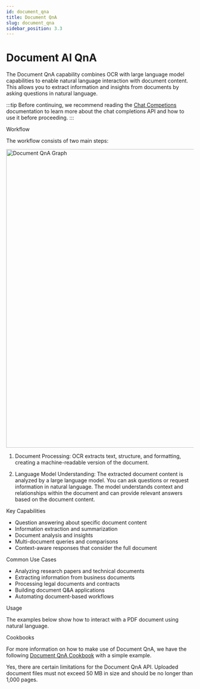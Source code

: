 ```yaml
---
id: document_qna
title: Document QnA
slug: document_qna
sidebar_position: 3.3
---
```




# Document AI QnA

The Document QnA capability combines OCR with large language model capabilities to enable natural language interaction with document content. This allows you to extract information and insights from documents by asking questions in natural language.

:::tip
Before continuing, we recommend reading the [Chat Competions](completion) documentation to learn more about the chat completions API and how to use it before proceeding.
:::

<SectionTab as="h1" sectionId="workflow">Workflow</SectionTab>

The workflow consists of two main steps:

<div style={{ textAlign: 'center' }}>
  <img
    src="/img/document_qna.png"
    alt="Document QnA Graph"
    width="800"
    style={{ borderRadius: '15px' }}
    className='mx-auto' 
  />
</div>

1. Document Processing: OCR extracts text, structure, and formatting, creating a machine-readable version of the document.

2. Language Model Understanding: The extracted document content is analyzed by a large language model. You can ask questions or request information in natural language. The model understands context and relationships within the document and can provide relevant answers based on the document content.

<SectionTab as="h2" variant="secondary" sectionId="workflow-key-capabilities">Key Capabilities</SectionTab>

- Question answering about specific document content
- Information extraction and summarization
- Document analysis and insights
- Multi-document queries and comparisons
- Context-aware responses that consider the full document


<SectionTab as="h2" variant="secondary" sectionId="common-use-cases">Common Use Cases</SectionTab>

- Analyzing research papers and technical documents
- Extracting information from business documents
- Processing legal documents and contracts
- Building document Q&A applications
- Automating document-based workflows

<SectionTab as="h1" sectionId="usage">Usage</SectionTab>

The examples below show how to interact with a PDF document using natural language.

<ExplorerTabs>
    <ExplorerTab value="qna-pdf-url" label="QnA with a PDF Url">
        <QNAWithPDFUrlTab/>
    </ExplorerTab>
    <ExplorerTab value="qna-base64-encoded-pdf" label="QnA with a Base64 Encoded PDF">
        <QNAWithPDFBase64Tab/>
    </ExplorerTab>
    <ExplorerTab value="qna-with-uploaded-pdf" label="QnA with an Uploaded PDF">
        <QNAWithPDFUploadedTab/>
    </ExplorerTab>
</ExplorerTabs>

<SectionTab as="h1" sectionId="cookbooks">Cookbooks</SectionTab>

For more information on how to make use of Document QnA, we have the following [Document QnA Cookbook](https://colab.research.google.com/github/mistralai/cookbook/blob/main/mistral/ocr/document_understanding.ipynb) with a simple example.

<Faq>
  <FaqItem question="Are there any limits regarding the Document QnA API?">
    Yes, there are certain limitations for the Document QnA API. Uploaded document files must not exceed 50 MB in size and should be no longer than 1,000 pages.
  </FaqItem>
</Faq>